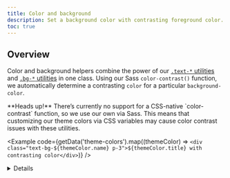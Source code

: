```yaml
---
title: Color and background
description: Set a background color with contrasting foreground color.
toc: true
---
```



## Overview

Color and background helpers combine the power of our [`.text-*` utilities]([[docsref:/utilities/colors]]) and [`.bg-*` utilities]([[docsref:/utilities/background]]) in one class. Using our Sass `color-contrast()` function, we automatically determine a contrasting `color` for a particular `background-color`.

<Callout type="warning">
**Heads up!** There’s currently no support for a CSS-native `color-contrast` function, so we use our own via Sass. This means that customizing our theme colors via CSS variables may cause color contrast issues with these utilities.
</Callout>

<Example code={getData('theme-colors').map((themeColor) => `<div class="text-bg-${themeColor.name} p-3">${themeColor.title} with contrasting color</div>`)} />

<Details name="warning-color-assistive-technologies" />

## With components

Use them in place of combined `.text-*` and `.bg-*` classes, like on [badges]([[docsref:/components/badge#background-colors]]):

<Example code={`<span class="badge text-bg-primary">Primary</span>
<span class="badge text-bg-info">Info</span>`} />

Or on [cards]([[docsref:/components/card#background-and-color]]):

<Example code={`<div class="card text-bg-primary mb-3" style="max-width: 18rem;">
    <div class="card-header">Header</div>
    <div class="card-body">
      <p class="card-text">Some quick example text to build on the card title and make up the bulk of the card’s content.</p>
    </div>
  </div>
  <div class="card text-bg-info mb-3" style="max-width: 18rem;">
    <div class="card-header">Header</div>
    <div class="card-body">
      <p class="card-text">Some quick example text to build on the card title and make up the bulk of the card’s content.</p>
    </div>
  </div>`} />
